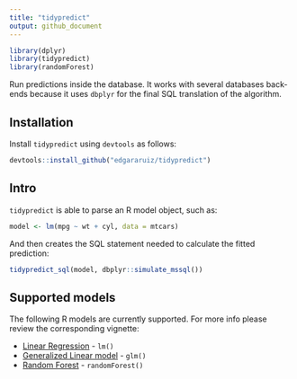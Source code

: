 ```yaml
---
title: "tidypredict"
output: github_document
---
```


```r
library(dplyr)
library(tidypredict)
library(randomForest)
```

Run predictions inside the database. It works with several databases back-ends because it uses `dbplyr` for the final SQL translation of the algorithm.

## Installation

Install `tidypredict` using `devtools` as follows:
```r
devtools::install_github("edgararuiz/tidypredict")
```


## Intro

`tidypredict` is able to parse an R model object, such as:
```r
model <- lm(mpg ~ wt + cyl, data = mtcars)
```

And then creates the SQL statement needed to calculate the fitted prediction:

```r
tidypredict_sql(model, dbplyr::simulate_mssql())
```

## Supported models

The following R models are currently supported. For more info please review the corresponding vignette:

- [Linear Regression](http://tidypredict.netlify.com/articles/lm/) - `lm()`
- [Generalized Linear model](http://tidypredict.netlify.com/articles/glm/) - `glm()`
- [Random Forest](http://tidypredict.netlify.com/articles/randomforest/) - `randomForest()`


